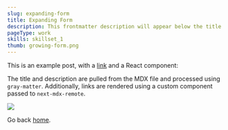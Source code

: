 ```yaml
---
slug: expanding-form
title: Expanding Form
description: This frontmatter description will appear below the title
pageType: work
skills: skillset_1
thumb: growing-form.png
---
```


This is an example post, with a [link](https://nextjs.org) and a React component:

The title and description are pulled from the MDX file and processed using `gray-matter`. Additionally, links are rendered using a custom component passed to `next-mdx-remote`.

<img src='/anim/growing-form-anim.gif' />

Go back [home](/).
